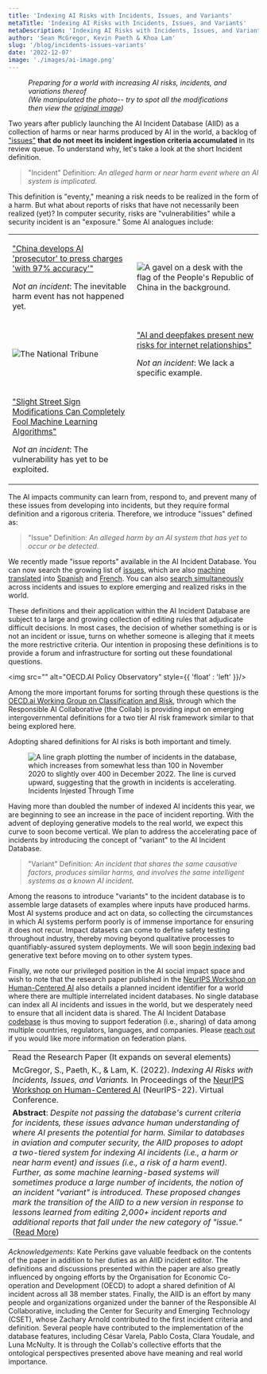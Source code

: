 ```yaml
---
title: 'Indexing AI Risks with Incidents, Issues, and Variants'
metaTitle: 'Indexing AI Risks with Incidents, Issues, and Variants'
metaDescription: 'Indexing AI Risks with Incidents, Issues, and Variants'
author: 'Sean McGregor, Kevin Paeth & Khoa Lam'
slug: '/blog/incidents-issues-variants'
date: '2022-12-07'
image: './images/ai-image.png'
---
```



<figure>
  <img src="./images/ai-image.png" alt=""/>
  <figcaption>
    <em>Preparing for a world with increasing AI risks, incidents, and variations thereof</em><br/>
    <em>(We manipulated the photo-- try to spot all the modifications then view the <a href="https://unsplash.com/photos/5nCXtsF9lRg">original image</a>)</em>
  </figcaption>
</figure>


Two years after publicly launching the AI Incident Database (AIID) as a collection of harms or near harms produced by AI in the world, a backlog of ["issues"](https://incidentdatabase.ai/apps/discover?display=details&is_incident_report=false&page=1) **that do not meet its incident ingestion criteria accumulated** in its review queue. To understand why, let's take a look at the short Incident definition.

> "Incident" Definition: *An alleged harm or near harm event where an AI system is implicated.*

This definition is "eventy," meaning a risk needs to be realized in the form of a harm. But what about reports of risks that have not necessarily been realized (yet)? In computer security, risks are "vulnerabilities" while a security incident is an "exposure." Some AI analogues include:

<table>
  <tr>
    <td style="vertical-align: middle">
      <p><a href="/reports/2304">"China develops AI 'prosecutor' to press charges 'with 97% accuracy'"</a></p>
      <p><em>Not an incident</em>: The inevitable harm event has not happened yet.</p>
    </td>
    <td style="vertical-align: middle">
      <img src="./images/chinese-flag-gavel.png" alt="A gavel on a desk with the flag of the People's Republic of China in the background."/>
    </td>
  </tr>
  <tr>
    <td style="vertical-align: middle">
      <img src="./images/the-national-tribune.png" alt="The National Tribune"/>
    </td>
    <td style="vertical-align: middle">
      <p><a href="/reports/2296">"AI and deepfakes present new risks for internet relationships"</a></p>
      <p><em>Not an incident</em>: We lack a specific example.</p>
    </td>
  </tr>
  <tr>
    <td style="vertical-align: middle">
      <p><a href="/reports/2294">"Slight Street Sign Modifications Can Completely Fool Machine Learning Algorithms"</a></p>
      <p><em>Not an incident</em>: The vulnerability has yet to be exploited.</p>
    </td>
    <td style="vertical-align: middle">
      <img src="./images/stopsign.png" alt=""/>
    </td>
  </tr>
</table>

The AI impacts community can learn from, respond to, and prevent many of these issues from developing into incidents, but they require formal definition and a rigorous criteria. Therefore, we introduce "issues" defined as:

> "Issue" Definition: *An alleged harm by an AI system that has yet to occur or be detected.*

We recently made "issue reports" available in the AI Incident Database. You can now search the growing list of 
[issues](/apps/discover/?display=details&is_incident_report=false&page=1), 
which are also [machine translated](/blog/multilingual-incident-reporting/) 
into [Spanish](/es/apps/discover/?display=details&is_incident_report=false&page=1) 
and [French](/fr/apps/discover/?display=details&is_incident_report=false&page=1). 
You can also [search simultaneously](/apps/discover/?display=details&is_incident_report=false%7C%7Ctrue&page=1) 
across incidents and issues to explore emerging and realized risks in the world.

These definitions and their application within the AI Incident Database are subject to a large and growing collection of editing rules that adjudicate difficult decisions. In most cases, the decision of whether something is or is not an incident or issue, turns on whether someone is alleging that it meets the more restrictive criteria. Our intention in proposing these definitions is to provide a forum and infrastructure for sorting out these foundational questions.

<img src="" alt="OECD.AI Policy Observatory" style={{ 'float' : 'left' }}/>

Among the more important forums for sorting through these questions is the [OECD.ai Working Group on Classification and Risk](https://oecd.ai/en/network-of-experts/working-group/1137), through which the Responsible AI Collaborative (the Collab) is providing input on emerging intergovernmental definitions for a two tier AI risk framework similar to that being explored here.

Adopting shared definitions for AI risks is both important and timely.

<figure style={{ 'float' : 'right'}}>
  <img src="" alt="A line graph plotting the number of incidents in the database, which increases from somewhat less than 100 in November 2020 to slightly over 400 in December 2022. The line is curved upward, suggesting that the growth in incidents is accelerating."/>
  <figcaption>Incidents Injested Through Time</figcaption>
</figure>

Having more than doubled the number of indexed AI incidents this year, we are beginning to see an increase in the pace of incident reporting. With the advent of deploying generative models to the real world, we expect this curve to soon become vertical. We plan to address the accelerating pace of incidents by introducing the concept of "variant" to the AI Incident Database.

> "Variant" Definition: *An incident that shares the same causative factors, produces similar harms, and involves the same intelligent systems as a known AI incident.*

Among the reasons to introduce "variants" to the incident database is to assemble large datasets of examples where inputs have produced harms. Most AI systems produce and act on data, so collecting the circumstances in which AI systems perform poorly is of immense importance for ensuring it does not recur. Impact datasets can come to define safety testing throughout industry, thereby moving beyond qualitative processes to quantifiably-assured system deployments. We will soon [begin indexing](https://github.com/responsible-ai-collaborative/aiid/issues/1283) bad generative text before moving on to other system types.

Finally, we note our privileged position in the AI social impact space and wish to note that the research paper published in the [NeurIPS Workshop on Human-Centered AI](https://hcai-at-neurips.github.io/site) also details a planned incident identifier for a world where there are multiple interrelated incident databases. No single database can index all AI incidents and issues in the world, but we desperately need to ensure that all incident data is shared. The AI Incident Database [codebase](https://github.com/responsible-ai-collaborative/aiid) is thus moving to support federation (i.e., sharing) of data among multiple countries, regulators, languages, and companies. Please [reach out](/contact) if you would like more information on federation plans.

<table>
  <tr>
    <td colspan="2">
      Read the Research Paper (It expands on several elements)
    </td>
  </tr>
  <tr>
    <td colspan="2">
      McGregor, S., Paeth, K., & Lam, K. (2022). <i>Indexing AI Risks with Incidents, Issues, and Variants.</i>
      In Proceedings of the <a href="https://hcai-at-neurips.github.io/site">NeurIPS Workshop on Human-Centered AI</a> (NeurIPS-22). Virtual Conference.
    </td>
  </tr>
  <tr>
    <td>
      <strong>Abstract</strong>: <em>Despite not passing the database's current criteria for incidents, these issues advance human understanding of where AI presents the potential for harm. Similar to databases in aviation and computer security, the AIID proposes to adopt a two-tiered system for indexing AI incidents (i.e., a harm or near harm event) and issues (i.e., a risk of a harm event). Further, as some machine learning-based systems will sometimes produce a large number of incidents, the notion of an incident "variant" is introduced. These proposed changes mark the transition of the AIID to a new version in response to lessons learned from editing 2,000+ incident reports and additional reports that fall under the new category of "issue."</em> (<a href="">Read More</a>)
    </td>
    <td>
      <img src="" alt=""/>
    </td>
  </tr>
</table>

*Acknowledgements*: Kate Perkins gave valuable feedback on the contents of the paper in addition to her duties as an AIID incident editor. The definitions and discussions presented within the paper are also greatly influenced by ongoing efforts by the Organisation for Economic Co-operation and Development (OECD) to adopt a shared definition of AI incident across all 38 member states. Finally, the AIID is an effort by many people and organizations organized under the banner of the Responsible AI Collaborative, including the Center for Security and Emerging Technology (CSET), whose Zachary Arnold contributed to the first incident criteria and definition. Several people have contributed to the implementation of the database features, including César Varela, Pablo Costa, Clara Youdale, and Luna McNulty. It is through the Collab's collective efforts that the ontological perspectives presented above have meaning and real world importance.


